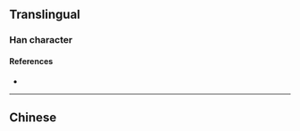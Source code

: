 {{character info}}
==Translingual==

===Han character===
{{Han char|rn=15|rad=冫|as=10|sn=12|four=|canj=IMIHF|ids=⿰冫烕}}

====References====
* {{Han ref|kx=0133.211|dkj=|dj=|hdz=10300.011|uh=34D5|ud=13525|bh=|bd=}}

----

==Chinese==
{{zh-see|滅|v}}